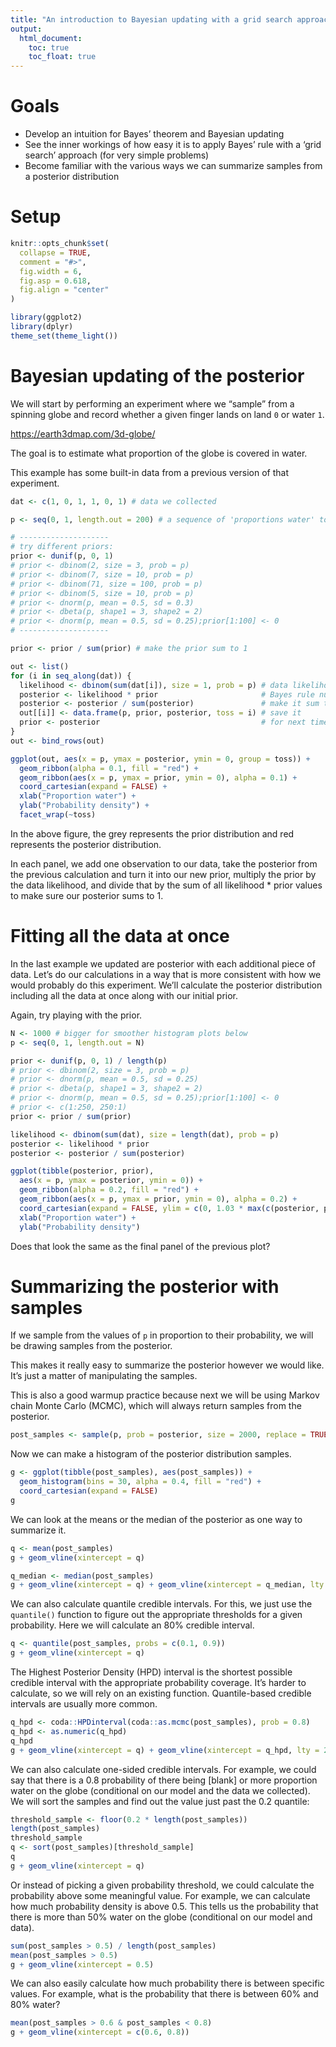 ```yaml
---
title: "An introduction to Bayesian updating with a grid search approach"
output:
  html_document:
    toc: true
    toc_float: true
---
```


# Goals

- Develop an intuition for Bayes' theorem and Bayesian updating
- See the inner workings of how easy it is to apply Bayes' rule with a 'grid 
  search' approach (for very simple problems)
- Become familiar with the various ways we can summarize samples from a 
  posterior distribution

# Setup

```r
knitr::opts_chunk$set(
  collapse = TRUE,
  comment = "#>",
  fig.width = 6,
  fig.asp = 0.618,
  fig.align = "center"
)
```

```r
library(ggplot2)
library(dplyr)
theme_set(theme_light())
```

# Bayesian updating of the posterior

We will start by performing an experiment where we "sample" from a spinning globe and record whether a given finger lands on land `0` or water `1`.

<https://earth3dmap.com/3d-globe/>

The goal is to estimate what proportion of the globe is covered in water.

This example has some built-in data from a previous version of that experiment.

```r
dat <- c(1, 0, 1, 1, 0, 1) # data we collected

p <- seq(0, 1, length.out = 200) # a sequence of 'proportions water' to evaluate

# --------------------
# try different priors:
prior <- dunif(p, 0, 1)
# prior <- dbinom(2, size = 3, prob = p)
# prior <- dbinom(7, size = 10, prob = p)
# prior <- dbinom(71, size = 100, prob = p)
# prior <- dbinom(5, size = 10, prob = p)
# prior <- dnorm(p, mean = 0.5, sd = 0.3)
# prior <- dbeta(p, shape1 = 3, shape2 = 2)
# prior <- dnorm(p, mean = 0.5, sd = 0.25);prior[1:100] <- 0
# --------------------

prior <- prior / sum(prior) # make the prior sum to 1

out <- list()
for (i in seq_along(dat)) {
  likelihood <- dbinom(sum(dat[i]), size = 1, prob = p) # data likelihood
  posterior <- likelihood * prior                       # Bayes rule numerator
  posterior <- posterior / sum(posterior)               # make it sum to 1
  out[[i]] <- data.frame(p, prior, posterior, toss = i) # save it
  prior <- posterior                                    # for next time around
}
out <- bind_rows(out)

ggplot(out, aes(x = p, ymax = posterior, ymin = 0, group = toss)) +
  geom_ribbon(alpha = 0.1, fill = "red") +
  geom_ribbon(aes(x = p, ymax = prior, ymin = 0), alpha = 0.1) +
  coord_cartesian(expand = FALSE) +
  xlab("Proportion water") +
  ylab("Probability density") +
  facet_wrap(~toss)
```

In the above figure, the grey represents the prior distribution and red represents the posterior distribution. 

In each panel, we add one observation to our data, take the posterior from the previous calculation and turn it into our new prior, multiply the prior by the data likelihood, and divide that by the sum of all likelihood * prior values to make sure our posterior sums to 1.

# Fitting all the data at once

In the last example we updated are posterior with each additional piece of data. Let's do our calculations in a way that is more consistent with how we would probably do this experiment. We'll calculate the posterior distribution including all the data at once along with our initial prior.

Again, try playing with the prior.

```r
N <- 1000 # bigger for smoother histogram plots below
p <- seq(0, 1, length.out = N)

prior <- dunif(p, 0, 1) / length(p)
# prior <- dbinom(2, size = 3, prob = p)
# prior <- dnorm(p, mean = 0.5, sd = 0.25)
# prior <- dbeta(p, shape1 = 3, shape2 = 2)
# prior <- dnorm(p, mean = 0.5, sd = 0.25);prior[1:100] <- 0
# prior <- c(1:250, 250:1)
prior <- prior / sum(prior)

likelihood <- dbinom(sum(dat), size = length(dat), prob = p)
posterior <- likelihood * prior
posterior <- posterior / sum(posterior)

ggplot(tibble(posterior, prior), 
  aes(x = p, ymax = posterior, ymin = 0)) +
  geom_ribbon(alpha = 0.2, fill = "red") +
  geom_ribbon(aes(x = p, ymax = prior, ymin = 0), alpha = 0.2) +
  coord_cartesian(expand = FALSE, ylim = c(0, 1.03 * max(c(posterior, prior)))) +
  xlab("Proportion water") +
  ylab("Probability density")
```

Does that look the same as the final panel of the previous plot? 

# Summarizing the posterior with samples

If we sample from the values of `p` in proportion to their probability, we will be drawing samples from the posterior. 

This makes it really easy to summarize the posterior however we would like. It's just a matter of manipulating the samples. 

This is also a good warmup practice because next we will be using Markov chain Monte Carlo (MCMC), which will always return samples from the posterior.

```r
post_samples <- sample(p, prob = posterior, size = 2000, replace = TRUE)
```

Now we can make a histogram of the posterior distribution samples.

```r
g <- ggplot(tibble(post_samples), aes(post_samples)) + 
  geom_histogram(bins = 30, alpha = 0.4, fill = "red") +
  coord_cartesian(expand = FALSE)
g
```

We can look at the means or the median of the posterior as one way to summarize it. 

```r
q <- mean(post_samples)
g + geom_vline(xintercept = q)

q_median <- median(post_samples)
g + geom_vline(xintercept = q) + geom_vline(xintercept = q_median, lty = 2)
```

We can also calculate quantile credible intervals. For this, we just use the `quantile()` function to figure out the appropriate thresholds for a given probability. Here we will calculate an 80% credible interval.

```r
q <- quantile(post_samples, probs = c(0.1, 0.9))
g + geom_vline(xintercept = q)
```

The Highest Posterior Density (HPD) interval is the shortest possible credible interval with the appropriate probability coverage. It's harder to calculate, so we will rely on an existing function. Quantile-based credible intervals are usually more common.

```r
q_hpd <- coda::HPDinterval(coda::as.mcmc(post_samples), prob = 0.8)
q_hpd <- as.numeric(q_hpd)
q_hpd
g + geom_vline(xintercept = q) + geom_vline(xintercept = q_hpd, lty = 2)
```

We can also calculate one-sided credible intervals. For example, we could say that there is a 0.8 probability of there being [blank] or more proportion water on the globe (conditional on our model and the data we collected). We will sort the samples and find out the value just past the 0.2 quantile:

```r
threshold_sample <- floor(0.2 * length(post_samples))
length(post_samples)
threshold_sample
q <- sort(post_samples)[threshold_sample]
q
g + geom_vline(xintercept = q)
```

Or instead of picking a given probability threshold, we could calculate the probability above some meaningful value. For example, we can calculate how much probability density is above 0.5. This tells us the probability that there is more than 50% water on the globe (conditional on our model and data).

```r
sum(post_samples > 0.5) / length(post_samples)
mean(post_samples > 0.5)
g + geom_vline(xintercept = 0.5)
```

We can also easily calculate how much probability there is between specific values. For example, what is the probability that there is between 60% and 80% water?

```r
mean(post_samples > 0.6 & post_samples < 0.8)
g + geom_vline(xintercept = c(0.6, 0.8))
```
